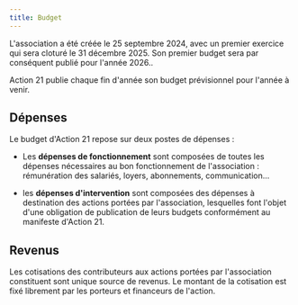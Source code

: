 ```yaml
---
title: Budget
---
```



<Aside>
  L'association a été créée le 25 septembre 2024, avec un premier exercice qui
  sera cloturé le 31 décembre 2025. Son premier budget sera par conséquent
  publié pour l'année 2026..
</Aside>

Action 21 publie chaque fin d'année son budget prévisionnel pour l'année à venir.

## Dépenses

Le budget d'Action 21 repose sur deux postes de dépenses :

- Les **dépenses de fonctionnement** sont composées de toutes les dépenses nécessaires au bon fonctionnement de l'association : rémunération des salariés, loyers, abonnements, communication...

- les **dépenses d'intervention** sont composées des dépenses à destination des actions portées par l'association, lesquelles font l'objet d'une obligation de publication de leurs budgets conformément au manifeste d'Action 21.

## Revenus

Les cotisations des contributeurs aux actions portées par l'association constituent sont unique source de revenus. Le montant de la cotisation est fixé librement par les porteurs et financeurs de l'action.
